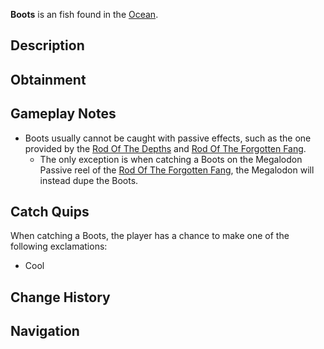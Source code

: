 {{FishInfobox
|image          = Boots.png
|rarity         = Exotic
|sea            = First Sea
|location       = [[Ocean]]
|sublocation    = 
|sources        = Fishing Rod
|nopassive      = 1
|radar_location = 
|prog_speed     = -20
|xp             = 250
|weather        = 
|time           = 
|season         = 
|bait           = 
|base_weight    = 1.3
|base_value     = 800
|weight_range   = 0.1
|base_chance    = 0.05
|base_resil     = 100
}}
'''Boots''' is an {{Rarity|Exotic}} fish found in the [[Ocean]].

== Description ==
{{Description|Boots|Bestiary Entry}}

== Obtainment ==
{{Description|Dr. Crookspine might know what to do with this.|Bestiary Hint}}
{{Fish Availability|
Apex Fish Hunt/Mosslurker
Bloop Fish
Lucky Event/Blarney McBreeze
Lucky Event/O'Mango Goldgrin
Lucky Event/Plumrick O'Luck
Lucky Event/Rowdy McCharm
Lucky Event/Sunny O'Coin
Narwhal Hunt/Beluga/First Sea
Narwhal Hunt/Magician Narwhal/First Sea
Narwhal Hunt/Narwhal/First Sea
Ocean
|top_rods      = 
Great Rod of Oscar\46142.41\226145.97;
Astralhook Rod\41366.79\230866.87;
Ethereal Prism Rod\41026\231340.83;
Leviathan's Fang Rod\40039.26\272081.88;
Seraphic Rod\38587.85\235774.9;
Resourceful Rod\33183.34\226622.89;
Destiny Rod\35511.09\265701.28;
Free Spirit Rod\36177.66\305613.32;
Trident Rod\29429.89\290227.47;
Fang of the Eclipse\33102.74\276425.91;
Firefly Rod\31714.07\272235.18;
Blazebringer Rod\33389.42\272157.88;
Flimsy Rod\18929.62\172877.73;
Training Rod\16319.01\131519.06;
Carrot Rod\36569.88\270271.76;
No-Life Rod\36757.3\240914.76;
Rod Of The Forgotten Fang\35967.54\233694.18;
Challenger's Rod\35823.47\233468.24;
Rod Of The Exalted One\33395.96\271045.82;
Rod Of The Depths\33110.71\255069.06;
Verdant Shear Rod\30606.23\259164.59;
Zeus Rod\30591.68\217646.63;
Depthseeker Rod\27896.32\240452.31;
Avalanche Rod\25223.48\219005.14;
Volcanic Rod\24523.62\203413.74;
Steady Rod\7589.74\60158.52
|recommended   = Ethereal Prism Rod
}}

== Gameplay Notes ==
* Boots usually cannot be caught with passive effects, such as the one provided by the [[Rod Of The Depths]] and [[Rod Of The Forgotten Fang]].
** The only exception is when catching a Boots on the Megalodon Passive reel of the [[Rod Of The Forgotten Fang]], the Megalodon will instead dupe the Boots.

== Catch Quips ==
When catching a Boots, the player has a chance to make one of the following exclamations:
* Cool

== Change History ==
{{Change History|{{subst:Current Version}}}}

== Navigation ==
{{Fish Navbox|Ocean}}